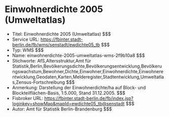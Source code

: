 # Einwohnerdichte 2005 (Umweltatlas)
- Titel: Einwohnerdichte 2005 (Umweltatlas) $$$
- Service URL: https://fbinter.stadt-berlin.de/fb/wms/senstadt/ewdichte05_tb $$$
- Typ: WMS $$$
- Name: einwohnerdichte-2005-umweltatlas-wms-2f9b10a8 $$$
- Stichworte: AfS,Altersstruktur,Amt für Statistik,Berlin,Bevölkerungsdichte,Bevölkerungsentwicklung,Bevölkerungswachstum,Bewohner,Dichte,Einwohner,Einwohnerdichte,Einwohnerentwicklung,Geodaten,Karten,Melderegister,Stadtentwicklung,Umweltatlas,Zensus-Fortschreibung $$$
- Anmerkung: Darstellung der Einwohnerdichte/ha auf Block- und Blockteilflächen-Basis, 1:5.000, Stand 31.12.2005. $$$
- Fisbroker URL: https://fbinter.stadt-berlin.de/fb/index.jsp?loginkey=showMap&mapId=ewdichte05_tb@senstadt $$$
- Autor: Amt für Statistik Berlin-Brandenburg $$$
